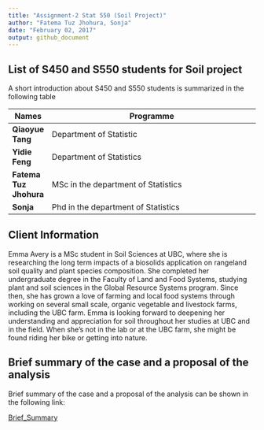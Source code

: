 ```yaml
---
title: "Assignment-2 Stat 550 (Soil Project)"
author: "Fatema Tuz Jhohura, Sonja"
date: "February 02, 2017"
output: github_document
---
```


## List of S450 and S550 students for Soil project

A short introduction about S450 and S550 students is summarized in the following table

|   Names      |          Programme                                            |
|---------|-------------------------------------------------------|
| **Qiaoyue Tang**       | Department of Statistic                                     |
| **Yidie Feng**        | Department of Statistics |
| **Fatema Tuz Jhohura** | MSc in the department of Statistics     |
| **Sonja**      | Phd in the department of Statistics



## Client Information

Emma Avery is a MSc student in Soil Sciences at UBC, where she is researching the long term impacts of a biosolids application on rangeland soil quality and plant species composition. She completed her undergraduate degree in the Faculty of Land and Food Systems, studying plant and soil sciences in the Global Resource Systems program. Since then, she has grown a love of farming and local food systems through working on several small scale, organic vegetable and livestock farms, including the UBC farm. Emma is looking forward to deepening her understanding and appreciation for soil throughout her studies at UBC and in the field. When she’s not in the lab or at the UBC farm, she might be found riding her bike or getting into nature.


## Brief summary of the case and a proposal of the analysis
 Brief summary of the case and a proposal of the analysis can be shown in the following link:
 
 [Brief_Summary](https://github.com/fjhohura/Stat550/blob/master/proposal/Brief_summary.md)
 

